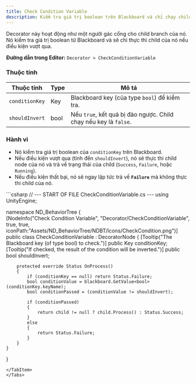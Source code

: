 ```yaml
---
title: Check Condition Variable
description: Kiểm tra giá trị boolean trên Blackboard và chỉ chạy child của nó nếu điều kiện được đáp ứng.
---
```


Decorator này hoạt động như một người gác cổng cho child branch của nó. Nó kiểm tra giá trị boolean từ Blackboard và sẽ chỉ thực thi child của nó nếu điều kiện vượt qua.

**Đường dẫn trong Editor:** `Decorator > CheckConditionVariable`

### Thuộc tính

| Thuộc tính       | Type  | Mô tả                                                          |
| ---------------- | ----- | --------------------------------------------------------------- |
| `conditionKey`   | Key   | Blackboard key (của type `bool`) để kiểm tra.                  |
| `shouldInvert`   | bool  | Nếu `true`, kết quả bị đảo ngược. Child chạy nếu key là `false`. |

### Hành vi

-   Nó kiểm tra giá trị boolean của `conditionKey` trên Blackboard.
-   Nếu điều kiện vượt qua (tính đến `shouldInvert`), nó sẽ thực thi child node của nó và trả về trạng thái của child (`Success`, `Failure`, hoặc `Running`).
-   Nếu điều kiện thất bại, nó sẽ ngay lập tức trả về **`Failure`** mà không thực thi child của nó.

<Tabs>
<TabItem label="C# Code">
```csharp
// --- START OF FILE CheckConditionVariable.cs ---
using UnityEngine;

namespace ND_BehaviorTree
{   
    [NodeInfo("Check Condition Variable", "Decorator/CheckConditionVariable", true, true, iconPath:"Assets/ND_BehaviorTree/NDBT/Icons/CheckCondition.png")]
    public class CheckConditionVariable : DecoratorNode
    {
        [Tooltip("The Blackboard key (of type bool) to check.")]
        public Key conditionKey;
        [Tooltip("If checked, the result of the condition will be inverted.")]
        public bool shouldInvert;

        protected override Status OnProcess()
        {
            if (conditionKey == null) return Status.Failure;
            bool conditionValue = blackboard.GetValue<bool>(conditionKey.keyName);
            bool conditionPassed = (conditionValue != shouldInvert);

            if (conditionPassed)
            {
                return child != null ? child.Process() : Status.Success;
            }
            else
            {
                return Status.Failure;
            }
        }
    }
}
```
</TabItem>
</Tabs>
